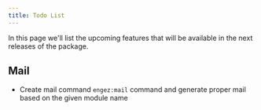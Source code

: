 ```yaml
---
title: Todo List
---
```


In this page we'll list the upcoming features that will be available in the next releases of the package.


## Mail
- Create mail command `engez:mail` command and generate proper mail based on the given module name